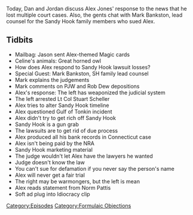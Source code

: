 {{DEFAULTSORT:
    #_EPISODE_0602:Sandy Hook Response
}}{{Episode
    | title           = Sandy Hook Response
    | caption         = Listen to this episode on [https://knowledgefight.libsyn.com/602-sandy-hook-response Libsyn] [https://open.spotify.com/episode/0nkUOwsfQ2eSSIJRbSRO8P Spotify], Read the [[Transcript/602: Sandy Hook Response|Unofficial Transcript]], View discussion on [https://reddit.com/q0x1b3 Reddit]
    | episodeNumber   = 602
    | length          = 02:00:00
    | airDate         = October 4, 2021
    | episodeType     = [[:Category:Formulaic Objections|Formulaic Objections]]
    | appearance      = [[Mark Bankston]], [[Paul Joseph Watson]], [[Rob Dew]], [[Stuart Scheller]], [[Norm Pattis]]
    | previousEpisode = [[601: June 16, 2003]]
    | nextEpisode     = [[603: October 3-4, 2021]]
}}

{{Stub}}

Today, Dan and Jordan discuss Alex Jones' response to the news that he lost multiple court cases.  Also, the gents chat with Mark Bankston, lead counsel for the Sandy Hook family members who sued Alex.

==Tidbits==

*Mailbag: Jason sent Alex-themed Magic cards
*Celine's animals: Great horned owl
*How does Alex respond to Sandy Hook lawsuit losses?
*Special Guest: Mark Bankston, SH family lead counsel
*Mark explains the judgements
*Mark comments on PJW and Rob Dew depositions
*Alex's response: The left has weaponized the judicial system
*The left arrested Lt Col Stuart Scheller
*Alex tries to alter Sandy Hook timeline
*Alex questioned Gulf of Tonkin incident
*Alex didn't try to get rich off Sandy Hook
*Sandy Hook is a gun grab
*The lawsuits are to get rid of due process
*Alex produced all his bank records in Connecticut case
*Alex isn't being paid by the NRA
*Sandy Hook marketing material
*The judge wouldn't let Alex have the lawyers he wanted
*Judge doesn't know the law
*You can't sue for defamation if you never say the person's name
*Alex will never get a fair trial
*The right may be warmongers, but the left is mean
*Alex reads statement from Norm Pattis
*Soft ad plug into Idiocracy clip

[[Category:Episodes]]
[[Category:Formulaic Objections]]
